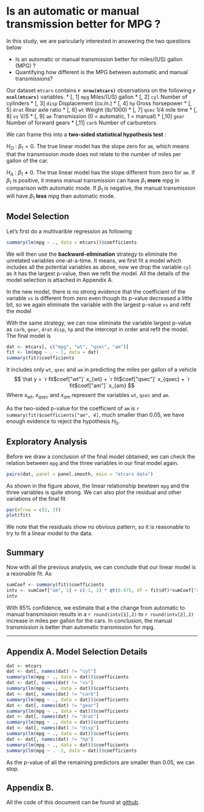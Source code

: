 Is an automatic or manual transmission better for MPG ?
========================================================

In this study, we are paricularly interested in answering the two questions below

* Is an automatic or manual transmission better for miles/(US) gallon (MPG) ?
* Quantifying how different is the MPG between automatic and manual transmissions?

Our dataset `mtcars` contains **`r nrow(mtcars)`** observations on  the following **`r ncol(mtcars)`** variables.
* [, 1]  `mpg`	 Miles/(US) gallon
* [, 2]	 `cyl`	 Number of cylinders
* [, 3]	 `disp`	 Displacement (cu.in.)
* [, 4]	 `hp`	 Gross horsepower
* [, 5]	 `drat`	 Rear axle ratio
* [, 6]	 `wt`	 Weight (lb/1000)
* [, 7]	 `qsec`	 1/4 mile time
* [, 8]	 `vs`	 V/S
* [, 9]	 `am`	 Transmission (0 = automatic, 1 = manual)
* [,10]	 `gear`	 Number of forward gears
* [,11]	 `carb`	 Number of carburetors

We can frame this into a **two-sided statistical hypothesis test** :

$H_O$ : $\beta_1 = 0$. The true linear model has the slope zero for `am`, which means that the transmission mode does not relate to the number of miles per gallon of the car.

$H_A$ : $\beta_1 \neq 0$. The true linear model has the slope different from zero for `am`. If $\beta_1$ is positive, it means manual transmission can have $\beta_1$ **more** mpg in comparison with automatic mode. If $\beta_1$ is negative, the manual transmission will have $\beta_1$ **less** mpg than automatic mode.


## Model Selection

Let's first do a multivarible regression as following
```r
summary(lm(mpg ~ ., data = mtcars))$coefficients
```
We will then use the **backward-elimination** strategy to eliminate the unrelated variables one-at-a-time. It means, we first fit a model which includes all the potential variables as above, now we drop the variable `cyl` as it has the largest p-value, then we refit the model. All the details of the model selection is attached in Appendix A.

In the new model, there is no strong evidence that the coefficient of the variable `vs` is different from zero even though its p-value decreased a little bit, so we again eliminate the variable with the largest p-value `vs` and refit the model

With the same strategy, we can now eliminate the variable largest p-value as `carb`, `gear`, `drat` `disp`, `hp` and the intercept in order and refit the model. The final model is
```r
dat <- mtcars[, c("mpg", "wt", "qsec", "am")]
fit <- lm(mpg ~ . - 1, data = dat)
summary(fit)$coefficients
```
It includes only `wt`, `qsec` and `am` in predicting the miles per gallon of a vehicle
$$
\hat y = `r fit$coef["wt"]` x_{wt} + `r fit$coef["qsec"]` x_{qsec} + `r fit$coef["am"]` x_{am}
$$
Where $x_{wt}$, $x_{qsec}$ and $x_{am}$ represent the variables `wt`, `qsec` and `am`.

As the two-sided p-value for the coefficient of `am` is `r summary(fit)$coefficients["am", 4]`, much smaller than 0.05, we have enough evidence to reject the hypothesis $H_0$.

## Exploratory Analysis

Before we draw a conclusion of the final model obtained, we can check the relation between `mpg` and the three variables in our final model again.
```r
pairs(dat, panel = panel.smooth, main = "mtcars data")
```
As shown in the figure above, the linear relationship bewteen `mpg` and the three variables is quite strong. We can also plot the residual and other variations of the final fit
```r
par(mfrow = c(2, 2))
plot(fit)
```
We note that the residuals show no obvious pattern, so it is reasonable to try to fit a linear model to the data.

## Summary
Now with all the previous analysis, we can conclude that our linear model is a resonable fit. As
```r
sumCoef <- summary(fit)$coefficients
intv <- sumCoef["am", 1] + c(-1, 1) * qt(0.975, df = fit$df)*sumCoef["am", 2]
intv
```
With 95% confidence, we estimate that a the change from automatic to manual transmission results in a `r round(intv[1],2)` to `r round(intv[2],2)` increase in miles per gallon for the cars. In conclusion, the manual transmission is better than automatic transmission for mpg.

-----------
## Appendix A. Model Selection Details
```r
dat <- mtcars
dat <- dat[, names(dat) != "cyl"]
summary(lm(mpg ~ ., data = dat))$coefficients
dat <- dat[, names(dat) != "vs"]
summary(lm(mpg ~ ., data = dat))$coefficients
dat <- dat[, names(dat) != "carb"]
summary(lm(mpg ~ ., data = dat))$coefficients
dat <- dat[, names(dat) != "gear"]
summary(lm(mpg ~ ., data = dat))$coefficients
dat <- dat[, names(dat) != "drat"]
summary(lm(mpg ~ ., data = dat))$coefficients
dat <- dat[, names(dat) != "disp"]
summary(lm(mpg ~ ., data = dat))$coefficients 
dat <- dat[, names(dat) != "hp"]
summary(lm(mpg ~ ., data = dat))$coefficients 
summary(lm(mpg ~ . -1, data = dat))$coefficients 
```
As the p-value of all the remaining predictors are smaller than $0.05$, we can stop.

## Appendix B.

All the code of this document can be found at [github](https://github.com/aliciawyy/RegModel).